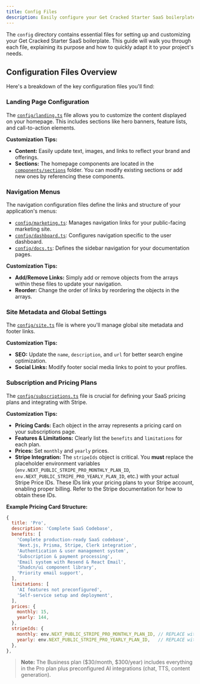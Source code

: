 ```yaml
---
title: Config Files
description: Easily configure your Get Cracked Starter SaaS boilerplate template with these files.
---
```


The `config` directory contains essential files for setting up and customizing your Get Cracked Starter SaaS boilerplate. This guide will walk you through each file, explaining its purpose and how to quickly adapt it to your project's needs.

## Configuration Files Overview

Here's a breakdown of the key configuration files you'll find:

### Landing Page Configuration

The [`config/landing.ts`](config/landing.ts) file allows you to customize the content displayed on your homepage. This includes sections like hero banners, feature lists, and call-to-action elements.

**Customization Tips:**
*   **Content:** Easily update text, images, and links to reflect your brand and offerings.
*   **Sections:** The homepage components are located in the [`components/sections`](components/sections) folder. You can modify existing sections or add new ones by referencing these components.

### Navigation Menus

The navigation configuration files define the links and structure of your application's menus:
*   [`config/marketing.ts`](config/marketing.ts): Manages navigation links for your public-facing marketing site.
*   [`config/dashboard.ts`](config/dashboard.ts): Configures navigation specific to the user dashboard.
*   [`config/docs.ts`](config/docs.ts): Defines the sidebar navigation for your documentation pages.

**Customization Tips:**
*   **Add/Remove Links:** Simply add or remove objects from the arrays within these files to update your navigation.
*   **Reorder:** Change the order of links by reordering the objects in the arrays.

### Site Metadata and Global Settings

The [`config/site.ts`](config/site.ts) file is where you'll manage global site metadata and footer links.

**Customization Tips:**
*   **SEO:** Update the `name`, `description`, and `url` for better search engine optimization.
*   **Social Links:** Modify footer social media links to point to your profiles.

### Subscription and Pricing Plans

The [`config/subscriptions.ts`](config/subscriptions.ts) file is crucial for defining your SaaS pricing plans and integrating with Stripe.

**Customization Tips:**
*   **Pricing Cards:** Each object in the array represents a pricing card on your subscriptions page.
*   **Features & Limitations:** Clearly list the `benefits` and `limitations` for each plan.
*   **Prices:** Set `monthly` and `yearly` prices.
*   **Stripe Integration:** The `stripeIds` object is critical. You **must** replace the placeholder environment variables (`env.NEXT_PUBLIC_STRIPE_PRO_MONTHLY_PLAN_ID`, `env.NEXT_PUBLIC_STRIPE_PRO_YEARLY_PLAN_ID`, etc.) with your actual Stripe Price IDs. These IDs link your pricing plans to your Stripe account, enabling proper billing. Refer to the Stripe documentation for how to obtain these IDs.

**Example Pricing Card Structure:**
```js
{
  title: 'Pro',
  description: 'Complete SaaS Codebase',
  benefits: [
    'Complete production-ready SaaS codebase',
    'Next.js, Prisma, Stripe, Clerk integration',
    'Authentication & user management system',
    'Subscription & payment processing',
    'Email system with Resend & React Email',
    'Shadcn/ui component library',
    'Priority email support',
  ],
  limitations: [
    'AI features not preconfigured',
    'Self-service setup and deployment',
  ],
  prices: {
    monthly: 15,
    yearly: 144,
  },
  stripeIds: {
    monthly: env.NEXT_PUBLIC_STRIPE_PRO_MONTHLY_PLAN_ID, // REPLACE with your Stripe monthly price ID
    yearly: env.NEXT_PUBLIC_STRIPE_PRO_YEARLY_PLAN_ID,   // REPLACE with your Stripe yearly price ID
  },
},
```

> **Note:** The Business plan ($30/month, $300/year) includes everything in the Pro plan plus preconfigured AI integrations (chat, TTS, content generation).
